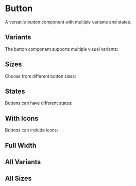 
<Meta of={ButtonStories} />

# Button

A versatile button component with multiple variants and states.

<Canvas of={ButtonStories.VariationsPrimary} />

<Controls of={ButtonStories.VariationsPrimary} />

## Variants

The button component supports multiple visual variants:

<Canvas of={ButtonStories.VariationsPrimary} />
<Canvas of={ButtonStories.VariationsSecondary} />
<Canvas of={ButtonStories.VariationsOutline} />
<Canvas of={ButtonStories.VariationsGhost} />
<Canvas of={ButtonStories.VariationsDestructive} />

## Sizes

Choose from different button sizes:

<Canvas of={ButtonStories.Small} />
<Canvas of={ButtonStories.Medium} />
<Canvas of={ButtonStories.Large} />
<Canvas of={ButtonStories.IconSize} />

## States

Buttons can have different states:

<Canvas of={ButtonStories.Loading} />
<Canvas of={ButtonStories.LoadingIcon} />
<Canvas of={ButtonStories.Disabled} />

## With Icons

Buttons can include icons:

<Canvas of={ButtonStories.WithStartIcon} />
<Canvas of={ButtonStories.WithEndIcon} />
<Canvas of={ButtonStories.IconOnly} />

## Full Width

<Canvas of={ButtonStories.FullWidth} />

## All Variants

<Canvas of={ButtonStories.AllVariants} />

## All Sizes

<Canvas of={ButtonStories.AllSizes} /> 